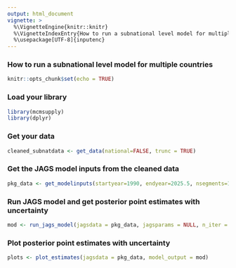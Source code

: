 ```yaml
---
output: html_document
vignette: >
  %\VignetteEngine{knitr::knitr}
  %\VignetteIndexEntry{How to run a subnational level model for multiple countries}
  %\usepackage[UTF-8]{inputenc}
---
```


### How to run a subnational level model for multiple countries

```r
knitr::opts_chunk$set(echo = TRUE)
```

### Load your library

```r
library(mcmsupply)
library(dplyr)
```

### Get your data

```r
cleaned_subnatdata <- get_data(national=FALSE, trunc = TRUE)
```

### Get the JAGS model inputs from the cleaned data

```r
pkg_data <- get_modelinputs(startyear=1990, endyear=2025.5, nsegments=12, raw_data = cleaned_subnatdata)
```

### Run JAGS model and get posterior point estimates with uncertainty

```r
mod <- run_jags_model(jagsdata = pkg_data, jagsparams = NULL, n_iter = 80000, n_burnin = 10000, n_thin = 35)
```

### Plot posterior point estimates with uncertainty

```r
plots <- plot_estimates(jagsdata = pkg_data, model_output = mod)
```
